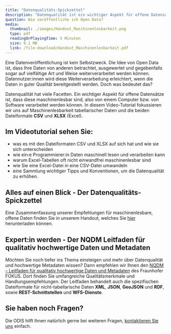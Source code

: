 ```yaml
---
title: "Datenqualitäts-Spickzettel"
description: "Datenqualität ist ein wichtiger Aspekt für offene Datensätze. In diesem Video-Tutorial fokussieren wir uns auf Maschinenlesbarkeit tabellarischer Daten und die beiden Dateiformate CSV und XLSX (Excel)."
question: Wie veröffentliche ich Open Data?
media:
  thumbnail: ./images/Handout_Maschinenlesbarkeit.png
  type: pdf
  readingOrPlayingTime: 5 Minuten
  size: 0.1 MB
  link: /file-download/Handout_Maschinenlesbarkeit.pdf
---
```


Eine Datenveröffentlichung ist kein Selbstzweck. Die Idee von Open Data ist, dass Ihre Daten von anderen betrachtet, ausgewertet und gegebenfalls sogar auf vielfältige Art und Weise weiterverarbeitet werden können.
Datennutzer:innen wird diese Weiterverarbeitung erleichtert, wenn die Daten in guter Qualität bereitgestellt werden. Doch was bedeutet das?  

Datenqualität hat viele Facetten. Ein wichtiger Aspekt für offene Datensätze ist, dass diese maschinenlesbar sind, also von einem Computer bzw. von Software verarbeitet werden können.
In diesem Video-Tutorial fokussieren wir uns auf Maschinenlesbarkeit tabellarischer Daten und die beiden Dateiformate **CSV** und **XLSX** (Excel).  

## Im Videotutorial sehen Sie:

- was es mit den Dateiformaten CSV und XLSX auf sich hat und wie sie sich unterscheiden
- wie ein:e Programmierer:in Daten maschinell lesen und verarbeiten kann
- warum Excel-Tabellen oft nicht einwandfrei maschinenlesbar sind
- wie Sie eine Excel-Datei in eine CSV-Datei umwandeln
- eine Sammlung wichtiger Tipps und Konventionen, um die Datenqualität zu erhöhen.

<VideoEmbed
  url="https://www.youtube.com/embed/Nb_cLObVKho"
  caption="Videotutorial zur Datenqualität"
/>

## Alles auf einen Blick - Der Datenqualitäts-Spickzettel

Eine Zusammenfassung unserer Empfehlungen für maschinenlesbare, offene Daten finden Sie in unserem Handout, welches Sie [hier](/assets/file-download/Handout_Maschinenlesbarkeit.pdf) herunterladen können. 

<PdfEmbed 
  filePath="/file-download/Handout_Maschinenlesbarkeit.pdf"
  downloadLinkText="Download Handout"
/>

## Expert:in werden - Der NQDM Leitfaden für qualitativ hochwertige Daten und Metadaten

Möchten Sie noch tiefer ins Thema einsteigen und mehr über Datenqualität und hochwertige Metadaten wissen? Dann empfehlen wir Ihnen den [NQDM – Leitfaden für qualitativ hochwertige Daten und Metadaten](https://www.fokus.fraunhofer.de/de/fokus/news/leitfaden_nqdm_2019) des Fraunhofer FOKUS. Dort finden Sie umfangreiche Qualitätsmerkmale und Handlungsempfehlungen. Der Leitfaden behandelt auch die spezifischen Dateiformate für nicht-tabellarische Daten **XML**, **JSON**, **GeoJSON** und **RDF**, sowie **REST-Schnittstellen** und **WFS-Dienste**.

## Sie haben noch Fragen?

Die ODIS hilft Ihnen natürlich gerne bei weiteren Fragen, [kontaktieren Sie uns](mailto:odis@ts.berlin) einfach.
